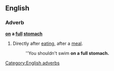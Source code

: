==English==

===Adverb===
'''[[on]] a [[full]] [[stomach]]'''

# {{idiom}} Directly after [[eating]], after a [[meal]].
#:''You shouldn't swim '''on a full stomach.'''

[[Category:English adverbs]]
